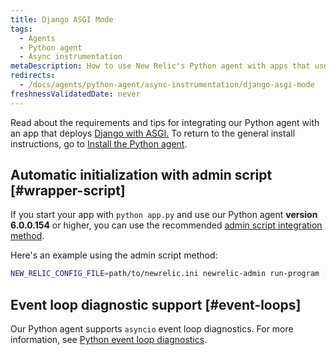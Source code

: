 ```yaml
---
title: Django ASGI Mode
tags:
  - Agents
  - Python agent
  - Async instrumentation
metaDescription: How to use New Relic's Python agent with apps that use Django with ASGI.
redirects:
  - /docs/agents/python-agent/async-instrumentation/django-asgi-mode
freshnessValidatedDate: never
---
```


Read about the requirements and tips for integrating our Python agent with an app that deploys [Django with ASGI.](https://docs.djangoproject.com/en/3.1/howto/deployment/asgi/) To return to the general install instructions, go to [Install the Python agent](/docs/agents/python-agent/installation-configuration/python-agent-installation).

## Automatic initialization with admin script [#wrapper-script]

If you start your app with `python app.py` and use our Python agent <DNT>**version 6.0.0.154**</DNT> or higher, you can use the recommended [admin script integration method](/docs/agents/python-agent/installation-configuration/python-agent-installation#integration).

Here's an example using the admin script method:

```sh
NEW_RELIC_CONFIG_FILE=path/to/newrelic.ini newrelic-admin run-program [web server] path_to_app
```

## Event loop diagnostic support [#event-loops]

Our Python agent supports `asyncio` event loop diagnostics. For more information, see [Python event loop diagnostics](/docs/agents/python-agent/supported-features/python-event-loop-diagnostics).
